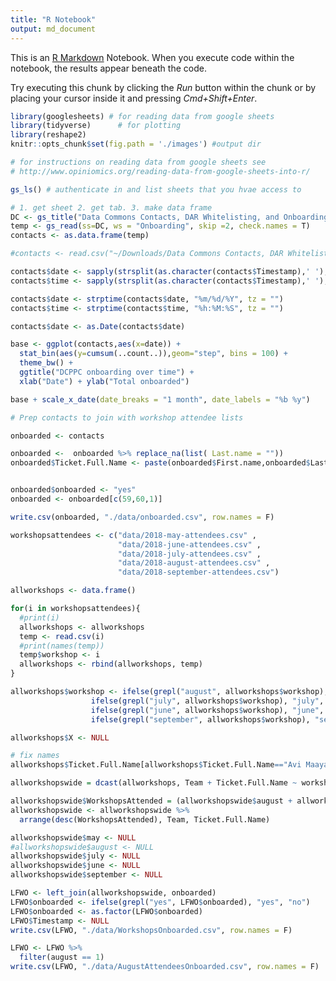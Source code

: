 ```yaml
---
title: "R Notebook"
output: md_document
---
```


This is an [R Markdown](http://rmarkdown.rstudio.com) Notebook. When you execute code within the notebook, the results appear beneath the code. 

Try executing this chunk by clicking the *Run* button within the chunk or by placing your cursor inside it and pressing *Cmd+Shift+Enter*. 

```r
library(googlesheets) # for reading data from google sheets
library(tidyverse)      # for plotting
library(reshape2)
knitr::opts_chunk$set(fig.path = './images') #output dir
```


```r
# for instructions on reading data from google sheets see 
# http://www.opiniomics.org/reading-data-from-google-sheets-into-r/

gs_ls() # authenticate in and list sheets that you hvae access to

# 1. get sheet 2. get tab. 3. make data frame
DC <- gs_title("Data Commons Contacts, DAR Whitelisting, and Onboarding")
temp <- gs_read(ss=DC, ws = "Onboarding", skip =2, check.names = T)
contacts <- as.data.frame(temp)

#contacts <- read.csv("~/Downloads/Data Commons Contacts, DAR Whitelisting, and Onboarding - Onboarding.csv")

contacts$date <- sapply(strsplit(as.character(contacts$Timestamp),' '), "[", 1)
contacts$time <- sapply(strsplit(as.character(contacts$Timestamp),' '), "[", 2)

contacts$date <- strptime(contacts$date, "%m/%d/%Y", tz = "")
contacts$time <- strptime(contacts$time, "%h:%M:%S", tz = "")

contacts$date <- as.Date(contacts$date)
```

```r
base <- ggplot(contacts,aes(x=date)) +
  stat_bin(aes(y=cumsum(..count..)),geom="step", bins = 100) + 
  theme_bw() + 
  ggtitle("DCPPC onboarding over time") +
  xlab("Date") + ylab("Total onboarded")

base + scale_x_date(date_breaks = "1 month", date_labels = "%b %y") 

```


```r
# Prep contacts to join with workshop attendee lists

onboarded <- contacts

onboarded <-  onboarded %>% replace_na(list( Last.name = "")) 
onboarded$Ticket.Full.Name <- paste(onboarded$First.name,onboarded$Last.name, sep = " ")


onboarded$onboarded <- "yes"
onboarded <- onboarded[c(59,60,1)]

write.csv(onboarded, "./data/onboarded.csv", row.names = F)
```



```r
workshopsattendees <- c("data/2018-may-attendees.csv" , 
                        "data/2018-june-attendees.csv" , 
                        "data/2018-july-attendees.csv" ,
                        "data/2018-august-attendees.csv" ,
                        "data/2018-september-attendees.csv")

allworkshops <- data.frame() 

for(i in workshopsattendees){
  #print(i)
  allworkshops <- allworkshops
  temp <- read.csv(i)
  #print(names(temp))
  temp$workshop <- i
  allworkshops <- rbind(allworkshops, temp)
}

allworkshops$workshop <- ifelse(grepl("august", allworkshops$workshop), "august",
                  ifelse(grepl("july", allworkshops$workshop), "july",
                  ifelse(grepl("june", allworkshops$workshop), "june",
                  ifelse(grepl("september", allworkshops$workshop), "september", "may"))))

allworkshops$X <- NULL

# fix names
allworkshops$Ticket.Full.Name[allworkshops$Ticket.Full.Name=="Avi Maayan"] <- "Avi Ma'ayan"

allworkshopswide = dcast(allworkshops, Team + Ticket.Full.Name ~ workshop)

allworkshopswide$WorkshopsAttended = (allworkshopswide$august + allworkshopswide$july  + allworkshopswide$june + allworkshopswide$september + allworkshopswide$may)
allworkshopswide <- allworkshopswide %>%  
  arrange(desc(WorkshopsAttended), Team, Ticket.Full.Name)

allworkshopswide$may <- NULL
#allworkshopswide$august <- NULL
allworkshopswide$july <- NULL
allworkshopswide$june <- NULL
allworkshopswide$september <- NULL

```

```r
LFWO <- left_join(allworkshopswide, onboarded)
LFWO$onboarded <- ifelse(grepl("yes", LFWO$onboarded), "yes", "no")
LFWO$onboarded <- as.factor(LFWO$onboarded)
LFWO$Timestamp <- NULL
write.csv(LFWO, "./data/WorkshopsOnboarded.csv", row.names = F)
```

```r
LFWO <- LFWO %>%
  filter(august == 1)
write.csv(LFWO, "./data/AugustAttendeesOnboarded.csv", row.names = F)
```
